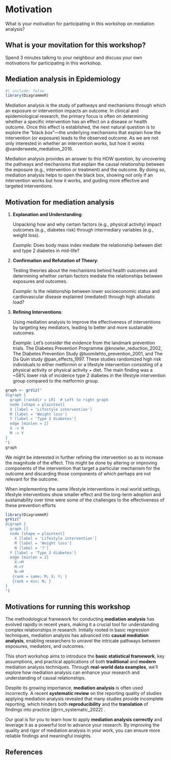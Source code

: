 # Motivation

What is your motivation for participating in this workshop on mediation
analysis?

::: callout-note
## What is your movitation for this workshop?

Spend 3 minutes talking to your neighbour and discuss your own
motivations for participating in this workshop.
:::

## Mediation analysis in Epidemiology

```r
#| include: false 
library(DiagrammeR)
```

Mediation analysis is the study of pathways and mechanisms through which
an exposure or intervention impacts an outcome. In clinical and
epidemiological research, the primary focus is often on determining
whether a specific intervention has an effect on a disease or health
outcome. Once this effect is established, the next natural question is
to explore the "black box"—the underlying mechanisms that explain how
the intervention (or exposure) leads to the observed outcome. As we are
not only interested in whether an intervention works, but how it works
@vanderweele_mediation_2016.

Mediation analysis provides an answer to this HOW question, by
uncovering the pathways and mechanisms that explain the causal
relationship between the exposure (e.g., intervention or treatment) and
the outcome. By doing so, mediation analysis helps to open the black
box, showing not only if an intervention works but how it works, and
guiding more effective and targeted interventions.

## Motivation for mediation analysis

1.  **Explanation and Understanding**:

    Unpacking how and why certain factors (e.g., physical activity)
    impact outcomes (e.g., diabetes risk) through intermediary variables
    (e.g., weight loss).

    *Example*: Does body mass index mediate the relationship between
    diet and type 2 diabetes in mid-life?

2.  **Confirmation and Refutation of Theory**:

    Testing theories about the mechanisms behind health outcomes and
    determining whether certain factors mediate the relationships
    between exposures and outcomes.

    *Example*: Is the relationship between lower socioeconomic status
    and cardiovascular disease explained (mediated) through high
    allostatic load?

3.  **Refining Interventions**:

    Using mediation analysis to improve the effectiveness of
    interventions by targeting key mediators, leading to better and more
    sustainable outcomes.

    *Example*: Let's consider the evidence from the landmark prevention
    trials. The Diabetes Prevention Programme @knowler_reduction_2002,
    The Diabetes Prevention Study @tuomilehto_prevention_2001, and The
    Da Quin study @pan_effects_1997. These studies randomized high risk
    individuals to either metformin or a lifestyle intervention
    consisting of a physical activity or physical activity + diet. The
    main finding was a \~58% lower risk of incidence type 2 diabetes in
    the lifestyle intervention group compared to the metformin group.

```r
graph <- grViz("
digraph {
  graph [rankdir = LR]  # Left to right graph
  node [shape = plaintext] 
  X [label = 'Lifestyle intervention'] 
  M [label = 'Weight loss'] 
  Y [label = 'Type 2 diabetes']
  edge [minlen = 2]
  X -> M
  M -> Y
}
")
graph
```

We might be interested in further refining the intervention so as to
increase the magnitude of the effect. This might be done by altering or
improving components of the intervention that target a particular
mechanism for the outcome and discarding those components of which
perhaps are not relevant for the outcome.

When implementing the same lifestyle interventions in real world
settings, lifestyle interventions show smaller effect and the long-term
adoption and sustainability over time were some of the challenges to the
effectiveness of these prevention efforts

```r
library(DiagrammeR)
grViz("
digraph {
  graph []
  node [shape = plaintext]
    X [label = 'Lifestyle intervention']
    M [label = 'Weight loss']
    N [label = '?']
  Y [label = 'Type 2 diabetes']
  edge [minlen = 2]
    X->M
    M->Y
    N->M
   {rank = same; M; X; Y; }
   {rank = min; N; }
}
")
```

## Motivations for running this workshop

The methodological framework for conducting **mediation analysis** has
evolved rapidly in recent years, making it a crucial tool for
understanding complex relationships in research. Initially rooted in
basic regression techniques, mediation analysis has advanced into
**causal mediation analysis**, enabling researchers to unravel the
intricate pathways between exposures, mediators, and outcomes.

This short workshop aims to introduce the **basic statistical
framework**, key assumptions, and practical applications of both
**traditional** and **modern** mediation analysis techniques. Through
**real-world data examples**, we’ll explore how mediation analysis can
enhance your research and understanding of causal relationships.

Despite its growing importance, **mediation analysis** is often used
incorrectly. A recent **systematic review** on the reporting quality of
studies applying mediation analysis revealed that many studies provide
incomplete reporting, which hinders both **reproducibility** and the
**translation** of findings into practice [@rrn_systematic_2022] .

Our goal is for you to learn how to apply **mediation analysis
correctly** and leverage it as a powerful tool to advance your research.
By improving the quality and rigor of mediation analysis in your work,
you can ensure more reliable findings and meaningful insights.

## References
